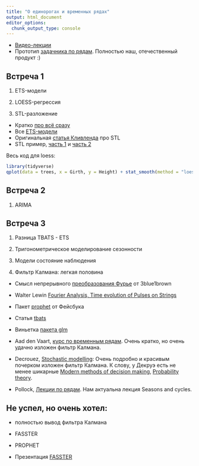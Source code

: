 ```yaml
---
title: "О единорогах и временных рядах"
output: html_document
editor_options:
  chunk_output_type: console
---
```


* [Видео-лекции](https://www.youtube.com/watch?v=fMLLt9cywAw&list=PLJaoagXyJROgy5wPOZcBoP1aOK6XXOpjz)
* Прототип [задачника по рядам](https://github.com/bdemeshev/ts_pset/raw/master/ts_pset_main.pdf). Полностью наш, отечественный продукт :)

## Встреча 1

1. ETS-модели

2. LOESS-регрессия

3. STL-разложение


* Кратко [про всё сразу](https://robjhyndman.com/files/2-AutomaticForecasting.pdf)
* Все [ETS-модели](https://otexts.org/fpp2/ets.html)
* Оригинальная [статья Кливленда](http://www.wessa.net/download/stl.pdf) про STL
* STL пример, [часть 1](http://www.gardner.fyi/blog/STL-Part-I/) и [часть 2](http://www.gardner.fyi/blog/STL-Part-II/)


Весь код для loess:
```r
library(tidyverse)
qplot(data = trees, x = Girth, y = Height) + stat_smooth(method = "loess", span = 1)
```



## Встреча 2

1. ARIMA



## Встреча 3

1. Разница TBATS - ETS

2. Тригонометрическое моделирование сезонности

3. Модели состояние наблюдения

4. Фильтр Калмана: легкая половина



* Смысл непрерывного [преобразования Фурье](https://www.youtube.com/watch?v=spUNpyF58BY) от 3blue1brown
* Walter Lewin [Fourier Analysis, Time evolution of Pulses on Strings](https://www.youtube.com/watch?v=k3byqIaULb8)
* Пакет [prophet](https://facebook.github.io/prophet/) от Фейсбука
* Статья [tbats](https://robjhyndman.com/papers/ComplexSeasonality.pdf)
* Виньетка [пакета glm](https://cran.r-project.org/web/packages/dlm/vignettes/dlm.pdf)


* Aad den Vaart, [курс по временным рядам](http://www.math.leidenuniv.nl/~avdvaart/timeseries/dictaat.pdf). Очень кратко, но очень удачно изложен фильтр Калмана.
* Decrouez, [Stochastic modelling](https://cs.hse.ru/ai/sm): Очень подробно и красивым почерком изложен фильтр Калмана. К слову, у Декруэ есть не менее шикарные [Modern methods of decision making](https://cs.hse.ru/ai/mmdm), [Probability theory](https://cs.hse.ru/ai/ptms).
* Pollock, [Лекции по рядам](https://www.le.ac.uk/users/dsgp1/COURSES/TSERIES/PROSERIE.HTM). Нам актуальна лекция Seasons and cycles.

## Не успел, но очень хотел:

- полностью вывод фильтра Калмана
- FASSTER
- PROPHET

* Презентация [FASSTER](http://www.mitchelloharawild.com/melburn17/#1)
